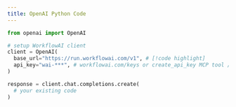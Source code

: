 ```yaml
---
title: OpenAI Python Code
---
```


```python
from openai import OpenAI

# setup WorkflowAI client
client = OpenAI(
  base_url="https://run.workflowai.com/v1", # [!code highlight]
  api_key="wai-***", # workflowai.com/keys or create_api_key MCP tool // [!code highlight]
)

response = client.chat.completions.create(
  # your existing code
)
``` 